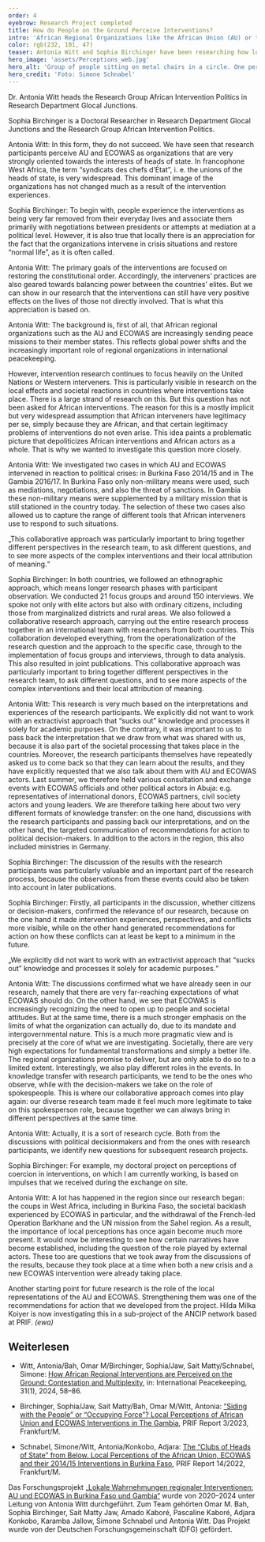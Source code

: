 ```yaml
---
order: 4
eyebrow: Research Project completed
title: How do People on the Ground Perceive Interventions?
intro: 'African Regional Organizations like the African Union (AU) or the Economic Community of West African States (ECOWAS) are key players in peacekeeping and conflict resolution. A project of the African Intervention Politics research group funded by the German Research Foundation (DFG) has investigated how the local population experiences and evaluates regional organizations and their interventions. Numerous transfer activities on the results of the project took place in 2024.'
color: rgb(232, 101, 47)
teaser: Antonia Witt and Sophia Birchinger have been researching how local populations perceive the interventions of African regional organizations and talk to us about their findings.
hero_image: 'assets/Perceptions_web.jpg'
hero_alt: 'Group of people sitting on metal chairs in a circle. One person holds up a piece of paper.'
hero_credit: 'Foto: Simone Schnabel'
---
```


<Interview title="In conversation with Antonia Witt and Sophia Birchinger">

<InterviewParticipant name="Antonia Witt" image="assets/Witt_Portrait_web.jpg" >

Dr. Antonia Witt heads the Research Group African Intervention Politics in Research Department Glocal Junctions.

</InterviewParticipant>

<InterviewParticipant name="Sophia Birchinger" image="assets/Birchinger_Portrait_web.jpg" >

Sophia Birchinger is a Doctoral Researcher in Research Department Glocal Junctions and the Research Group African Intervention Politics.

</InterviewParticipant>

<InterviewQuestion q="In your project you examined local perceptions of the AU and ECOWAS interventions in Burkina Faso and The Gambia. Both organizations strive to act in a people-centered manner. For example, both try to ensure that there is local ownership of the interventions and that the latter are inclusive. Are the organizations successful in meeting this objective?">

Antonia Witt: In this form, they do not succeed. We have seen that research participants perceive AU and ECOWAS as organizations that are very strongly oriented towards the interests of heads of state. In francophone West Africa, the term “syndicats des chefs d’État”, i. e. the unions of the heads of state, is very widespread. This dominant image of the organizations has not changed much as a result of the intervention experiences.

</InterviewQuestion>

<InterviewQuestion q="And why is that?">

Sophia Birchinger: To begin with, people experience the interventions as being very far removed from their everyday lives and associate them primarily with negotiations between presidents or attempts at mediation at a political level. However, it is also true that locally there is an appreciation for the fact that the organizations intervene in crisis situations and restore “normal life”, as it is often called.

Antonia Witt: The primary goals of the interventions are focused on restoring the constitutional order. Accordingly, the interveners’ practices are also geared towards balancing power between the countries’ elites. But we can show in our research that the interventions can still have very positive effects on the lives of those not directly involved. That is what this appreciation is based on.

</InterviewQuestion>

<InterviewQuestion q="How did you come to investigate local perceptions of these interventions by African actors? What was the research gap here?">

Antonia Witt: The background is, first of all, that African regional organizations such as the AU and ECOWAS are increasingly sending peace missions to their member states. This reflects global power shifts and the increasingly important role of regional organizations in international peacekeeping.

However, intervention research continues to focus heavily on the United Nations or Western interveners. This is particularly visible in research on the local effects and societal reactions in countries where interventions take place. There is a large strand of research on this. But this question has not been asked for African interventions. The reason for this is a mostly implicit but very widespread assumption that African interveners have legitimacy per se, simply because they are African, and that certain legitimacy problems of interventions do not even arise. This idea paints a problematic picture that depoliticizes African interventions and African actors as a whole. That is why we wanted to investigate this question more closely.

</InterviewQuestion>

<InterviewQuestion q="How did you go about doing this?">

Antonia Witt: We investigated two cases in which AU and ECOWAS intervened in reaction to political crises: in Burkina Faso 2014/15 and in The Gambia 2016/17. In Burkina Faso only non-military means were used, such as mediations, negotiations, and also the threat of sanctions. In Gambia these non-military means were supplemented by a military mission that is still stationed in the country today. The selection of these two cases also allowed us to capture the range of different tools that African interveners use to respond to such situations.

<Quote cite="Sophia Birchinger">

„This collaborative approach was particularly important to bring together different perspectives in the research team, to ask different questions, and to see more aspects of the complex interventions and their local attribution of meaning.“

</Quote>

Sophia Birchinger: In both countries, we followed an ethnographic approach, which means longer research phases with participant observation. We conducted 21 focus groups and around 150 interviews. We spoke not only with elite actors but also with ordinary citizens, including those from marginalized districts and rural areas. We also followed a collaborative research approach, carrying out the entire research process together in an international team with researchers from both countries. This collaboration developed everything, from the operationalization of the research question and the approach to the specific case, through to the implementation of focus groups and interviews, through to data analysis. This also resulted in joint publications. This collaborative approach was particularly important to bring together different perspectives in the research team, to ask different questions, and to see more aspects of the complex interventions and their local attribution of meaning.

</InterviewQuestion>

<InterviewQuestion q="Part of your collaborative approach also included joint events to discuss your findings with various stakeholders in the countries you researched. What role does this form of knowledge transfer play for you?">

Antonia Witt: This research is very much based on the interpretations and experiences of the research participants. We explicitly did not want to work with an extractivist approach that “sucks out” knowledge and processes it solely for academic purposes. On the contrary, it was important to us to pass back the interpretation that we draw from what was shared with us, because it is also part of the societal processing that takes place in the countries. Moreover, the research participants themselves have repeatedly asked us to come back so that they can learn about the results, and they have explicitly requested that we also talk about them with AU and ECOWAS actors. Last summer, we therefore held various consultation and exchange events with ECOWAS officials and other political actors in Abuja: e.g. representatives of international donors, ECOWAS partners, civil society actors and young leaders. We are therefore talking here about two very different formats of knowledge transfer: on the one hand, discussions with the research participants and passing back our interpretations, and on the other hand, the targeted communication of recommendations for action to political decision-makers. In addition to the actors in the region, this also included ministries in Germany.

Sophia Birchinger: The discussion of the results with the research participants was particularly valuable and an important part of the research process, because the observations from these events could also be taken into account in later publications.

</InterviewQuestion>

<InterviewQuestion q="What were your experiences at these events when you presented your research findings? What were the differences between the events with research participants and those with organizational representatives?">

Sophia Birchinger: Firstly, all participants in the discussion, whether citizens or decision-makers, confirmed the relevance of our research, because on the one hand it made intervention experiences, perspectives, and conflicts more visible, while on the other hand generated recommendations for action on how these conflicts can at least be kept to a minimum in the future.

<Quote cite="Antonia Witt">

„We explicitly did not want to work with an extractivist approach that “sucks out” knowledge and processes it solely for academic purposes.“

</Quote>

Antonia Witt: The discussions confirmed what we have already seen in our research, namely that there are very far-reaching expectations of what ECOWAS should do. On the other hand, we see that ECOWAS is increasingly recognizing the need to open up to people and societal attitudes. But at the same time, there is a much stronger emphasis on the limits of what the organization can actually do, due to its mandate and intergovernmental nature. This is a much more pragmatic view and is precisely at the core of what we are investigating. Societally, there are very high expectations for fundamental transformations and simply a better life. The regional organizations promise to deliver, but are only able to do so to a limited extent. Interestingly, we also play different roles in the events. In knowledge transfer with research participants, we tend to be the ones who observe, while with the decision-makers we take on the role of spokespeople. This is where our collaborative approach comes into play again: our diverse research team made it feel much more legitimate to take on this spokesperson role, because together we can always bring in different perspectives at the same time.
</InterviewQuestion>

<InterviewQuestion q="Were you also able to take away new ideas for your research?">

Antonia Witt: Actually, it is a sort of research cycle. Both from the discussions with political decisionmakers and from the ones with research participants, we identify new questions for subsequent research projects.

Sophia Birchinger: For example, my doctoral project on perceptions of coercion in interventions, on which I am currently working, is based on impulses that we received during the exchange on site.

Antonia Witt: A lot has happened in the region since our research began: the coups in West Africa, including in Burkina Faso, the societal backlash experienced by ECOWAS in particular, and the withdrawal of the French-led Operation Barkhane and the UN mission from the Sahel region. As a result, the importance of local perceptions has once again become much more present. It would now be interesting to see how certain narratives have become established, including the question of the role played by external actors. These too are questions that we took away from the discussions of the results, because they took place at a time when both a new crisis and a new ECOWAS intervention were already taking place.

Another starting point for future research is the role of the local representations of the AU and ECOWAS. Strengthening them was one of the recommendations for action that we developed from the project. Hilda Milka Koiyer is now investigating this in a sub-project of the ANCIP network based at PRIF. *(ewa)*

</InterviewQuestion>

</Interview>

<Figure
  size="medium"
  src="assets/Perceptions2_web.jpg"
  credit="Foto: PRIF"
  caption="Team-Mitglieder (von links nach rechts) Sophia Birchinger, Amado Kaboré, Antonia Witt und Sait Matty Jaw nach ihrem Treffen in der ECOWAS-Kommission mit u. a. Cyriaque Agnekethom, ECOWAS-Direktor für Friedenssicherung und regionale Sicherheit, und Habibu Yaya Bappah, Assistent des Präsidenten der ECOWAS-Kommission."
  alt="Vier Personen stehen vor einer Leinwand, auf der das Logo der ECOWAS zu sehen ist: eine gelbe Afrika-Karte, bei der die westafrikanischen Staaten grün eingefärbt sind, die von einem roten und einem grünen Ring umschlossen sind, mit der Schrift CEDEAO - ECOWAS."
></Figure>

<Notes>

## Weiterlesen

- Witt, Antonia/Bah, Omar M/Birchinger, Sophia/Jaw, Sait Matty/Schnabel, Simone: [How African Regional Interventions are Perceived on the Ground: Contestation and Multiplexity](https://www.tandfonline.com/doi/full/10.1080/13533312.2023.2262922), in: International Peacekeeping, 31(1), 2024, 58–86.

- Birchinger, Sophia/Jaw, Sait Matty/Bah, Omar M/Witt, Antonia: [“Siding with the People” or “Occupying Force”? Local Perceptions of African Union and ECOWAS Interventions in The Gambia](https://www.prif.org/fileadmin/Daten/Publikationen/Prif_Reports/2023/prif2303web_barrierefrei.pdf), PRIF Report 3/2023, Frankfurt/M.

- Schnabel, Simone/Witt, Antonia/Konkobo, Adjara: [The “Clubs of Heads of State” from Below. Local Perceptions of the African Union, ECOWAS and their 2014/15 Interventions in Burkina Faso](https://www.prif.org/fileadmin/Daten/Publikationen/Prif_Reports/2022/prif2214_barrierefrei.pdf), PRIF Report 14/2022, Frankfurt/M.

</Notes>

<Callout eyebrow="Infobox" title="Über das Projekt" expandable={false}>

Das Forschungsprojekt [„Lokale Wahrnehmungen regionaler Interventionen: AU und ECOWAS in Burkina Faso und Gambia“](https://www.prif.org/forschung/projekte/lokale-wahrnehmungen-regionaler-interventionen) wurde von 2020–2024 unter Leitung von Antonia Witt durchgeführt. Zum Team gehörten Omar M. Bah, Sophia Birchinger, Sait Matty Jaw, Amado Kaboré, Pascaline Kaboré, Adjara Konkobo, Karamba Jallow, Simone Schnabel und Antonia Witt. Das Projekt wurde von der Deutschen Forschungsgemeinschaft (DFG) gefördert.

</Callout>
